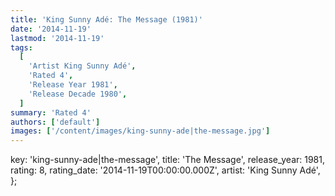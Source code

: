 ```yaml
---
title: 'King Sunny Adé: The Message (1981)'
date: '2014-11-19'
lastmod: '2014-11-19'
tags:
  [
    'Artist King Sunny Adé',
    'Rated 4',
    'Release Year 1981',
    'Release Decade 1980',
  ]
summary: 'Rated 4'
authors: ['default']
images: ['/content/images/king-sunny-ade|the-message.jpg']
---
```


  key: 'king-sunny-ade|the-message',
  title: 'The Message',
  release_year: 1981,
  rating: 8,
  rating_date: '2014-11-19T00:00:00.000Z',
  artist: 'King Sunny Adé',
};

<MusicRating data={data} />
